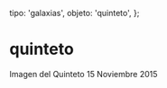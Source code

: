 
  tipo: 'galaxias',
  objeto: 'quinteto',
};

# quinteto

<Imagen
  src="registro/quinteto_20151115_1_quinteto.png"
  fecha="20151115"
/>

Imagen del Quinteto 15 Noviembre 2015